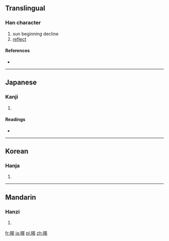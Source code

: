 {{also|映}}
==Translingual==

===Han character===
{{Han char|rn=72|rad=日|as=09|sn=13|four=|canj=日廿中大 (ATLK)}}

# sun beginning decline
# [[reflect]]

====References====
* {{Han ref|kx=0498.100|dkj=14048|dj=0866.080|hdz=21517.020|uh=668E|ud=26254}}

----

==Japanese==

===Kanji===
{{ja-kanji|grade=|rs=日09}}

# {{defn|Japanese|sort=日09}}

====Readings====
* {{ja-readings|on=[[えい]] (ei), [[よう]] (yō)|kun=[[はえる]] (haeru), [[うつる]] (utsuru), [[うつす]] (utsusu)}}

----

==Korean==

===Hanja===
{{ko-hanja|hangeul=영|eumhun=|rv=yeong|mr=yŏng|y=yeng}}

# {{defn|Korean|sort=日09}}

----

==Mandarin==

===Hanzi===
{{cmn-hanzi|pin=[[lán]] ([[lan2]]), [[yìng]] ([[ying4]])|wg=lan<sup>2</sup>, ying<sup>4</sup>}}

# {{defn|Mandarin|sort=日09}}

[[fr:暎]]
[[ja:暎]]
[[pl:暎]]
[[zh:暎]]